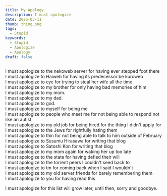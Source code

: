 ```yaml
---
title: My Apology
description: I must apologize
date: 2025-03-11
thumb: thing.png
tags:
  - Stupid
keywords:
  - Stupid
  - Apologize
  - Apology
draft: false
---
```


I must apologize to the nekoweb server for having ever stepped foot there  
I must apologize to Haiweb for having its predecessor be kuroweb  
I must apologize to eye for trying to steal her wife all the time  
I must apologize to my brother for only having bad memories of him  
I must apologize to my mom.  
I must apologize to my dad.  
I must apologize to god.  
I must apologize to myself for being me  
I must apologize to people who meet me for not being able to respond not like an autist  
I must apologize to my old job for being hired for the thing I didn't apply for  
I must apologize to the Jews for rightfully hating them  
I must apologize to thin for not being able to talk to him outside of February  
I must apologize to Susumu Hirasawa for writing that blog  
I must apologize to Satoshi Kon for writing that blog  
I must apologize to my mom again for waking her up too late  
I must apologize to the state for having defied their will  
I must apologize to the torrent peers I couldn't seed back to  
I must apologize to tm for coming back when I said I wouldn't  
I must apologize to my old server friends for barely remembering them  
I must apologize to you for having read this

I must apologize for this list will grow later, until then, sorry and goodbye.
